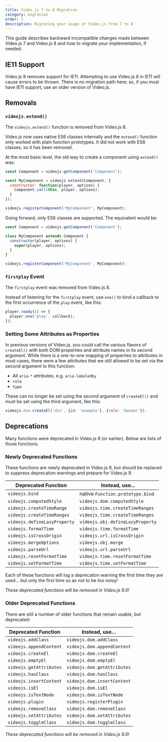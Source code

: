 ```yaml
---
title: Video.js 7 to 8 Migration
category: migration
order: 1
description: Migrating your usage of Video.js from 7 to 8
---
```


This guide describes backward incompatible changes made between Video.js 7 and Video.js 8 and how to migrate your implementation, if needed.

## IE11 Support

Video.js 8 removes support for IE11. Attempting to use Video.js 8 in IE11 will cause errors to be thrown. There is no migration path here; so, if you must have IE11 support, use an older version of Video.js.

## Removals
### `videojs.extend()`

The `videojs.extend()` function is removed from Video.js 8.

Video.js now uses native ES6 classes internally and the `extend()` function only worked with plain function prototypes. It did not work with ES6 classes, so it has been removed.

At the most basic level, the old way to create a component using `extend()` was:

```js
const Component = videojs.getComponent('Component');

const MyComponent = videojs.extend(Component, {
  constructor: function(player, options) {
    Component.call(this, player, options);
  }
});

videojs.registerComponent('MyComponent', MyComponent);
```

Going forward, only ES6 classes are supported. The equivalent would be:

```js
const Component = videojs.getComponent('Component');

class MyComponent extends Component {
  constructor(player, options) {
    super(player, options);
  }
}

videojs.registerComponent('MyComponent', MyComponent);
```

### `firstplay` Event

The `firstplay` event was removed from Video.js 8.

Instead of listening for the `firstplay` event, use `one()` to bind a callback to the first occurrence of the `play` event, like this:

```js
player.ready(() => {
  player.one('play', callback);
});
```

### Setting Some Attributes as Properties

In previous versions of Video.js, you could call the various flavors of `createEl()` with both DOM properties and attribute names in its second argument. While there is a one-to-one mapping of properties to attributes in most cases, there were a few attributes that we still allowed to be set via the second argument to this function:

* All `aria-*` attributes, e.g. `aria-labeledby`
* `role`
* `type`

These can no longer be set using the second argument of `createEl()` and must be set using the third argument, like this:

```js
videojs.dom.createEl('div', {id: 'example'}, {role: 'banner'});
```

## Deprecations

Many functions were deprecated in Video.js 8 (or earlier). Below are lists of those functions.

### Newly Deprecated Functions

These functions are newly deprecated in Video.js 8, but should be replaced to suppress deprecation warnings and prepare for Video.js 9.

Deprecated Function          | Instead, use...
-----------------------------|--------------------------------------------------
`videojs.bind`               | native `Function.prototype.bind`
`videojs.computedStyle`      | `videojs.dom.computedStyle`
`videojs.createTimeRange`    | `videojs.time.createTimeRanges`
`videojs.createTimeRanges`   | `videojs.time.createTimeRanges`
`videojs.defineLazyProperty` | `videojs.obj.defineLazyProperty`
`videojs.formatTime`         | `videojs.time.formatTime`
`videojs.isCrossOrigin`      | `videojs.url.isCrossOrigin`
`videojs.mergeOptions`       | `videojs.obj.merge`
`videojs.parseUrl`           | `videojs.url.parseUrl`
`videojs.resetFormatTime`    | `videojs.time.resetFormatTime`
`videojs.setFormatTime`      | `videojs.time.setFormatTime`

Each of these functions will log a deprecation warning the first time they are used... but only the first time so as not to be _too_ noisy!

_These deprecated functions will be removed in Video.js 9.0!_

### Older Deprecated Functions

There are still a number of older functions that remain usable, but deprecated:

Deprecated Function     | Instead, use...
------------------------|--------------------------------------------------
`videojs.addClass`      | `videojs.dom.addClass`
`videojs.appendContent` | `videojs.dom.appendContent`
`videojs.createEl`      | `videojs.dom.createEl`
`videojs.emptyEl`       | `videojs.dom.emptyEl`
`videojs.getAttributes` | `videojs.dom.getAttributes`
`videojs.hasClass`      | `videojs.dom.hasClass`
`videojs.insertContent` | `videojs.dom.insertContent`
`videojs.isEl`          | `videojs.dom.isEl`
`videojs.isTextNode`    | `videojs.dom.isTextNode`
`videojs.plugin`        | `videojs.registerPlugin`
`videojs.removeClass`   | `videojs.dom.removeClass`
`videojs.setAttributes` | `videojs.dom.setAttributes`
`videojs.toggleClass`   | `videojs.dom.toggleClass`

_These deprecated functions will be removed in Video.js 9.0!_
